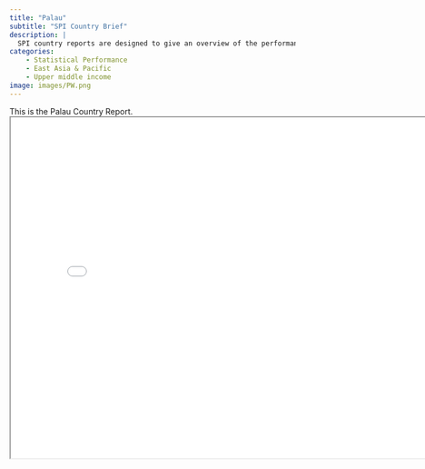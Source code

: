 ```yaml
---
title: "Palau"
subtitle: "SPI Country Brief"
description: |
  SPI country reports are designed to give an overview of the performance of Palau.
categories:
    - Statistical Performance
    - East Asia & Pacific
    - Upper middle income
image: images/PW.png
---
```


This is the Palau Country Report.
<iframe src="charts/Palau_chart.html" width="800" height="600"></iframe>

